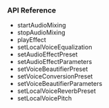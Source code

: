 <PlatformWrapper platform="react-native">

### API Reference

* <Link to="{{Global.API_REF_RN_ROOT_VOICE}}/class_irtcengine.html#api_startaudiomixing2">startAudioMixing</Link>

* <Link to="{{Global.API_REF_RN_ROOT_VOICE}}/class_irtcengine.html#api_stopaudiomixing">stopAudioMixing</Link>

* <Link to="{{Global.API_REF_RN_ROOT_VOICE}}/class_irtcengine.html#api_playeffect3">playEffect</Link>

* <Link to="{{Global.API_REF_RN_ROOT_VOICE}}/class_irtcengine.html#api_setlocalvoiceequalization">setLocalVoiceEqualization</Link>

* <Link to="{{Global.API_REF_RN_ROOT_VOICE}}/class_irtcengine.html#api_setaudioeffectpreset">setAudioEffectPreset</Link>

* <Link to="{{Global.API_REF_RN_ROOT_VOICE}}/class_irtcengine.html#api_setaudioeffectparameters">setAudioEffectParameters</Link>

* <Link to="{{Global.API_REF_RN_ROOT_VOICE}}/class_irtcengine.html#api_setvoicebeautifierpreset">setVoiceBeautifierPreset</Link>

* <Link to="{{Global.API_REF_RN_ROOT_VOICE}}/class_irtcengine.html#api_setvoiceconversionpreset">setVoiceConversionPreset</Link>

* <Link to="{{Global.API_REF_RN_ROOT_VOICE}}/class_irtcengine.html#api_setvoicebeautifierparameters">setVoiceBeautifierParameters</Link>

* <Link to="{{Global.API_REF_RN_ROOT_VOICE}}/class_irtcengine.html#api_setlocalvoicereverbpreset">setLocalVoiceReverbPreset</Link>

* <Link to="{{Global.API_REF_RN_ROOT_VOICE}}/class_irtcengine.html#api_setlocalvoicepitch">setLocalVoicePitch</Link>

</PlatformWrapper>
